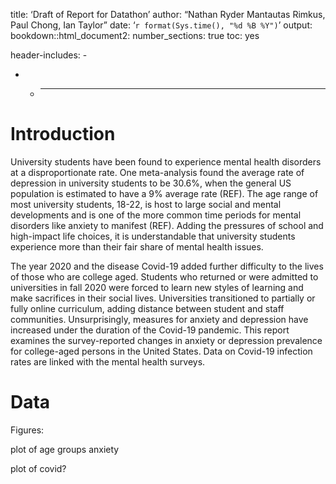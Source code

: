 title: 'Draft of Report for Datathon'
author: "Nathan Ryder Mantautas Rimkus, Paul Chong, Ian Taylor"
date: '`r format(Sys.time(), "%d %B %Y")`'
output:
  bookdown::html_document2: 
    number_sections: true
    toc: yes

header-includes:
  - \usepackage{amsmath}
  - \usepackage{enumerate}
  - \usepackage{booktabs}
---


# Introduction

University students have been found to experience mental health disorders at a disproportionate rate.  One meta-analysis found the average rate of depression in university students to be 30.6\%, when the general US population is estimated to have a 9\% average rate (REF).  The age range of most university students, 18-22, is host to large social and mental developments and is one of the more common time periods for mental disorders like anxiety to manifest (REF).  Adding the pressures of school and high-impact life choices, it is understandable that university students experience more than their fair share of mental health issues.  

The year 2020 and the disease Covid-19 added further difficulty to the lives of those who are college aged.  Students who returned or were admitted to universities in fall 2020 were forced to learn new styles of learning and make sacrifices in their social lives.   Universities transitioned to partially or fully online curriculum, adding distance between student and staff communities.  Unsurprisingly, measures for anxiety and depression have increased under the duration of the Covid-19 pandemic.  This report examines the survey-reported changes in anxiety or depression prevalence for college-aged persons in the United States.  Data on Covid-19 infection rates are linked with the mental health surveys.  

# Data








Figures:

plot of age groups anxiety

plot of covid?

